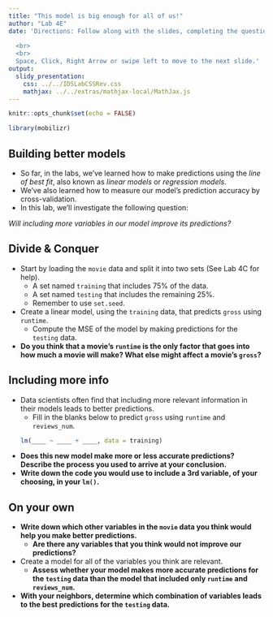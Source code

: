 ```yaml
---
title: "This model is big enough for all of us!"
author: "Lab 4E"
date: 'Directions: Follow along with the slides, completing the questions in <font color=#25679E><b>blue</b></font> on your computer, and answering the questions in **red** in your journal.  
  
  <br>
  <br>
  Space, Click, Right Arrow or swipe left to move to the next slide.'
output: 
  slidy_presentation: 
    css: ../../IDSLabCSSRev.css
    mathjax: ../../extras/mathjax-local/MathJax.js
---
```


```r
knitr::opts_chunk$set(echo = FALSE)
```

```r
library(mobilizr)
```

## Building better models

- So far, in the labs, we've learned how to make predictions using the _line of best fit_, also known as _linear models_ or _regression models_.
- We've also learned how to measure our model's prediction accuracy by cross-validation.
- In this lab, we'll investigate the following question:

_Will including more variables in our model improve its predictions?_


## Divide & Conquer

- <span class="blue">Start by loading the `movie` data and split it into two sets (See Lab 4C for help).</span>
    - <span class="blue">A set named `training` that includes 75% of the data.</span>
    - <span class="blue">A set named `testing` that includes the remaining 25%.</span>
    - <span class="blue">Remember to use `set.seed`.</span>
- <span class="blue">Create a linear model, using the `training` data, that predicts `gross` using `runtime`.</span>
    - <span class="blue">Compute the MSE of the model by making predictions for the `testing` data.</span>
- **Do you think that a movie's `runtime` is the only factor that goes into how much a movie will make? What else might affect a movie's `gross`?**


## Including more info

- Data scientists often find that including more relevant information in their models leads to better predictions.
    - <span class="blue">Fill in the blanks below to predict `gross` using `runtime` and `reviews_num`.</span>
```r
lm(____ ~ ____ + ____, data = training)
```

- **Does this new model make more or less accurate predictions? Describe the process you used to arrive at your conclusion.**
- **Write down the code you would use to include a 3rd variable, of your choosing, in your `lm()`.**


## On your own

- **Write down which other variables in the `movie` data you think would help you make better predictions.** 
    - **Are there any variables that you think would not improve our predictions?**
- <span class="blue">Create a model for all of the variables you think are relevant.</span>
    - **Assess whether your model makes more accurate predictions for the `testing` data than the model that included only `runtime` and `reviews_num`.**
- **With your neighbors, determine which combination of variables leads to the best predictions for the `testing` data.**
